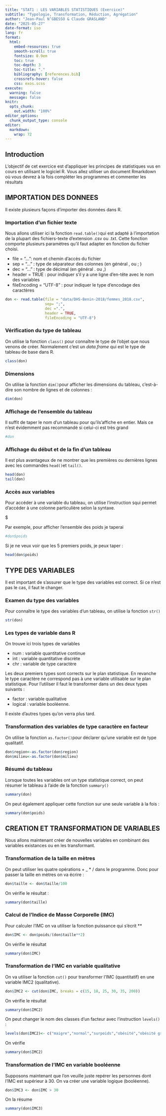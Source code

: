 ```yaml
---
title: "STAT1 : LES VARIABLES STATISTIQUES (Exercice)"
subtitle: "Typologie, Transformation, Réduction, Agrégation"
author: "Jean-Paul N’GBESSO & Claude GRASLAND"
date: "2025-05-27"
date-format: iso
lang: fr
format:
  html:
    embed-resources: true
    smooth-scroll: true
    fontsize: 0.9em
    toc: true
    toc-depth: 3
    toc-title: "."
    bibliography: [references.bib]
    crossrefs-hover: false
    css: exos.scss
execute:
  warning: false
  message: false 
knitr:
  opts_chunk:
    out.width: "100%"
editor_options: 
  chunk_output_type: console
editor: 
  markdown: 
    wrap: 72
---
```



## Introduction

L'objectif de cet exercice est d'appliquer les principes de statistiques vus en cours en utilisant le logiciel R. Vous allez utiliser un document Rmarkdown où vous devrez à la fois compléter les programmes et commenter les résultats

## IMPORTATION DES DONNEES

Il existe plusieurs façons d'importer des données dans R.

### Importation d'un fichier texte

Nous allons utiliser ici la fonction `read.table()`qui est adapté à l'importation de la plupart des fichiers-texte d'extension .csv ou .txt. Cette fonction comporte plusieurs paramètres qu'il faut adapter en fonction du fichier choisi.

- file = "...": nom et chemin d'accès du fichier
- sep = "..."  : type de séparateur des colonnes (en général , ou ; )
- dec = "..." : type de décimal (en général . ou ,)
- header = TRUE : pour indiquer s'il y a une ligne d'en-tête avec le nom des variables
- fileEncoding = "UTF-8" : pour indiquer le type d'encodage des caractères

```r
don <- read.table(file = "data/DHS-Benin-2018/femmes_2018.csv",
                  sep= ";",
                  dec =".",
                  header = TRUE,
                  fileEncoding = "UTF-8")
```

### Vérification du type de tableau

On utilise la fonction `class()` pour connaître le type de l'objet que nous venons de créer. Normalement c'est un *data.frame* qui est le type de tableau de base dans R.

```r
class(don)
```

### Dimensions

On utilise la fonction `dim()`pour afficher les dimensions du tableau, c'est-à-dire son nombre de lignes et de colonnes :

```r
dim(don)
```

### Affichage de l'ensemble du tableau

Il suffit de taper le nom d'un tableau pour qu'ils'affiche en entier. Mais ce n'est évidemment pas recommandé si celui-ci est très grand

```r
#don
```

### Affichage du début et de la fin d'un tableau

Il est plus avantageux de ne montrer que les premières ou dernières lignes avec les commandes `head()`et `tail()`. 

```r
head(don)
tail(don)
```

### Accès aux variables

Pour accéder à une variable du tableau, on utilise l'instruction `$`qui permet d'accéder à une colonne particulière selon la syntaxe.

<nom du tableau>$<nom de la variable>

Par exemple, pour afficher l'ensemble des poids je taperai

```r
#don$poids
```


Si je ne veux voir que les 5 premiers poids, je peux taper :

```r
head(don$poids)
```



## TYPE DES VARIABLES

Il est important de s'assurer que le type des variables est correct. Si ce n'est pas le cas, il faut le changer. 

### Examen du type des variables

Pour connaître le type des variables d'un tableau, on utilise la fonction `str()`

```r
str(don)
```

### Les types de variable dans R

On trouve ici trois types de variables 

- num : variable quantitative continue
- int : variable quantitative discrète
- chr : variable de type caractère

Les deux premiers types sont corrects sur le plan statistique. En revanche le type caractère ne correspond pas à une variable utilisable sur le plan statistique. Pour l'utiliser il faut le transformer dans un des deux types suivants :

- factor : variable qualitative
- logical : variable booléenne.

Il existe d'autres types qu'on verra plus tard. 

### Transformation des variables de type caractère en facteur

On utilise la fonction `as.factor()`pour déclarer qu'une variable est de type qualitatif. 

```r
don$region<-as.factor(don$region)
don$milieu<-as.factor(don$milieu)
```


### Résumé du tableau

Lorsque toutes les variables ont un type statistique correct, on peut résumer le tableau à l'aide de la fonction `summary()`

```r
summary(don)
```

On peut également appliquer cette fonction sur une seule variable à la fois :

```r
summary(don$poids)
```




## CREATION ET TRANSFORMATION DE VARIABLES

Nous allons maintenant créer de nouvelles variables en combinant des variables existances ou en les transformant.

### Transformation de la taille en mètres

On peut utiliser les quatre opérations + _ * / dans le programme. Donc pour passer la taille en mètres on va écrire :

```r
don$taille <- don$taille/100
```


On vérifie le résultat :

```r
summary(don$taille)
```



### Calcul de l'Indice de Masse Corporelle (IMC)

Pour calculer l'IMC on va utiliser la fonction puissance qui s'écrit  **

```r
don$IMC <- don$poids/(don$taille**2)
```

On vérifie le résultat

```r
summary(don$IMC)
```


### Transformation de l'IMC en variable qualitative

On va utiliser la fonction `cut()` pour transformer l'IMC (quantitatif) en une variable IMC2 (qualitative).

```r
don$IMC2 <- cut(don$IMC, breaks = c(15, 18, 25, 30, 35, 200))
```

On vérifie le résultat 

```r
summary(don$IMC2)
```

On peut changer le nom des classes d'un facteur avec l'instruction `levels()` :

```r
levels(don$IMC2)<- c("maigre","normal","surpoids","obésité","obésité grave")
```

On vérifie

```r
summary(don$IMC2)
```


### Transformation de l'IMC en variable booléenne

Supposons maintenant que l'on veuille juste repérer les personnes dont l'IMC est supérieur à 30. On va créer une variable logique (booléenne).

```r
don$IMC3 <- don$IMC > 30
```


On la résume

```r
summary(don$IMC3)
```

